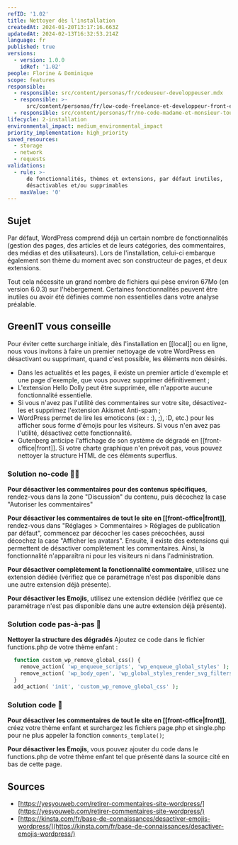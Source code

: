 ```yaml
---
refID: '1.02'
title: Nettoyer dès l'installation
createdAt: 2024-01-20T13:17:16.663Z
updatedAt: 2024-02-13T16:32:53.214Z
language: fr
published: true
versions:
  - version: 1.0.0
    idRef: '1.02'
people: Florine & Dominique
scope: features
responsible:
  - responsible: src/content/personas/fr/codeuseur-developpeuser.mdx
  - responsible: >-
      src/content/personas/fr/low-code-freelance-et-developpeur-front-end-d-agences.mdx
  - responsible: src/content/personas/fr/no-code-madame-et-monsieur-tout-le-monde.mdx
lifecycle: 2-installation
environmental_impact: medium_environmental_impact
priority_implementation: high_priority
saved_resources:
  - storage
  - network
  - requests
validations:
  - rule: >-
      de fonctionnalités, thèmes et extensions, par défaut inutiles,
      désactivables et/ou supprimables
    maxValue: '0'
---
```


## Sujet

Par défaut, WordPress comprend déjà un certain nombre de fonctionnalités (gestion des pages, des articles et de leurs catégories, des commentaires, des médias et des utilisateurs). Lors de l'installation, celui-ci embarque également son thème du moment avec son constructeur de pages, et deux extensions.

Tout cela nécessite un grand nombre de fichiers qui pèse environ 67Mo (en version 6.0.3) sur l'hébergement.
Certaines fonctionnalités peuvent être inutiles ou avoir été définies comme non essentielles dans votre analyse préalable.

## GreenIT vous conseille

Pour éviter cette surcharge initiale, dès l'installation en \[\[local]] ou en ligne, nous vous invitons à faire un premier nettoyage de votre WordPress en désactivant ou supprimant, quand c'est possible, les éléments non désirés.

* Dans les actualités et les pages, il existe un premier article d'exemple et une page d'exemple, que vous pouvez supprimer définitivement ;
* L'extension Hello Dolly peut être supprimée, elle n'apporte aucune fonctionnalité essentielle.
* Si vous n'avez pas l'utilité des commentaires sur votre site, désactivez-les et supprimez l'extension Akismet Anti-spam ;
* WordPress permet de lire les emoticons (ex : :), ;), \:D, etc.) pour les afficher sous forme d'émojis pour les visiteurs. Si vous n'en avez pas l'utilité, désactivez cette fonctionnalité.
* Gutenberg anticipe l'affichage de son système de dégradé en \[\[front-office|front]]. Si votre charte graphique n'en prévoit pas, vous pouvez nettoyer la structure HTML de ces éléments superflus.

### Solution no-code 🌱🌱

**Pour désactiver les commentaires pour des contenus spécifiques**, rendez-vous dans la zone "Discussion" du contenu, puis décochez la case "Autoriser les commentaires"

**Pour désactiver les commentaires de tout le site en \[\[front-office|front]]**, rendez-vous dans "Réglages > Commentaires > Réglages de publication par défaut", commencez par décocher les cases précochées, aussi décochez la case "Afficher les avatars". Ensuite, il existe des extensions qui permettent de désactiver complètement les commentaires. Ainsi, la fonctionnalité n'apparaîtra ni pour les visiteurs ni dans l'administration.

**Pour désactiver complètement la fonctionnalité commentaire**, utilisez une extension dédiée (vérifiez que ce paramétrage n'est pas disponible dans une autre extension déjà présente).

**Pour désactiver les Emojis**, utilisez une extension dédiée (vérifiez que ce paramétrage n'est pas disponible dans une autre extension déjà présente).

### Solution code pas-à-pas 🌱

**Nettoyer la structure des dégradés**
Ajoutez ce code dans le fichier functions.php de votre thème enfant :

```php
  function custom_wp_remove_global_css() {
    remove_action( 'wp_enqueue_scripts', 'wp_enqueue_global_styles' );
    remove_action( 'wp_body_open', 'wp_global_styles_render_svg_filters' );
  }
  add_action( 'init', 'custom_wp_remove_global_css' );
```

### Solution code 🌱

**Pour désactiver les commentaires de tout le site en \[\[front-office|front]]**, créez votre thème enfant et surchargez les fichiers page.php et single.php pour ne plus appeler la fonction `comments_template()`;

**Pour désactiver les Emojis**, vous pouvez ajouter du code dans le functions.php de votre thème enfant tel que présenté dans la source cité en bas de cette page.

## Sources

* [https://yesyouweb.com/retirer-commentaires-site-wordpress/](https://yesyouweb.com/retirer-commentaires-site-wordpress/)
* [https://kinsta.com/fr/base-de-connaissances/desactiver-emojis-wordpress/](https://kinsta.com/fr/base-de-connaissances/desactiver-emojis-wordpress/)
